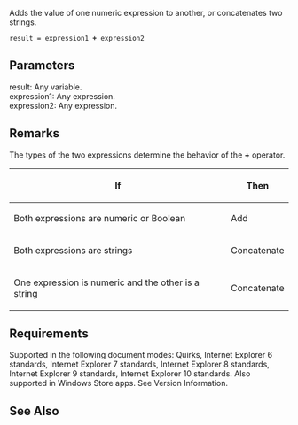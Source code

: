 Adds the value of one numeric expression to another, or concatenates two strings.

 result = expression1 '''+''' expression2

==Parameters==
; result: Any variable.
; expression1: Any expression.
; expression2: Any expression.

==Remarks==
The types of the two expressions determine the behavior of the '''+''' operator.

{| class='wikitable'
|-
! If
! Then
|-
| Both expressions are numeric or Boolean
| Add
|-
| Both expressions are strings
| Concatenate
|-
| One expression is numeric and the other is a string
| Concatenate
|}

==Requirements==
Supported in the following document modes: Quirks, Internet Explorer 6 standards, Internet Explorer 7 standards, Internet Explorer 8 standards, Internet Explorer 9 standards, Internet Explorer 10 standards. Also supported in Windows Store apps. See Version Information.


==See Also==

              

              

              
